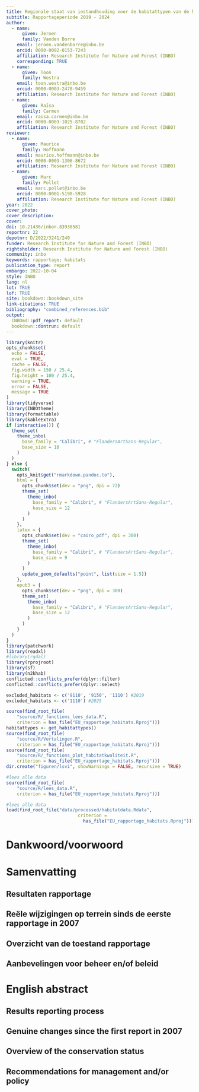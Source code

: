 ```yaml
---
title: Regionale staat van instandhouding voor de habitattypen van de habitatrichtlijn.
subtitle: Rapportageperiode 2019 - 2024
author: 
  - name: 
      given: Jeroen
      family: Vanden Borre
    email: jeroen.vandenborre@inbo.be
    orcid: 0000-0002-0153-7243
    affiliation: Research Institute for Nature and Forest (INBO)
    corresponding: TRUE
  - name: 
      given: Toon
      family: Westra
    email: toon.westra@inbo.be
    orcid: 0000-0003-2478-9459
    affiliation: Research Institute for Nature and Forest (INBO)
  - name: 
      given: Raïsa
      family: Carmen
    email: raisa.carmen@inbo.be
    orcid: 0000-0003-1025-8702
    affiliation: Research Institute for Nature and Forest (INBO)
reviewer:
  - name: 
      given: Maurice
      family: Hoffmann
    email: maurice.hoffmann@inbo.be
    orcid: 0000-0003-1306-8672
    affiliation: Research Institute for Nature and Forest (INBO)
  - name: 
      given: Marc
      family: Pollet
    email: marc.pollet@inbo.be
    orcid: 0000-0001-5198-5928
    affiliation: Research Institute for Nature and Forest (INBO)
year: 2022
cover_photo: 
cover_description: 
cover: 
doi: 10.21436/inbor.83938581
reportnr: 22
depotnr: D/2022/3241/240
funder: Research Institute for Nature and Forest (INBO) 
rightsholder: Research Institute for Nature and Forest (INBO)
community: inbo
keywords: rapportage; habitats
publication_type: report
embargo: 2022-10-04
style: INBO
lang: nl
lot: TRUE
lof: TRUE
site: bookdown::bookdown_site
link-citations: TRUE
bibliography: "combined_references.bib"
output:
  INBOmd::pdf_report: default
  bookdown::dontrun: default
---
```




```r
library(knitr)
opts_chunk$set(
  echo = FALSE,
  eval = TRUE,
  cache = FALSE,
  fig.width = 150 / 25.4,
  fig.height = 100 / 25.4,
  warning = TRUE,
  error = FALSE,
  message = TRUE
)
library(tidyverse)
library(INBOtheme)
library(formattable)
library(kableExtra)
if (interactive()) {
  theme_set(
    theme_inbo(
      base_family = "Calibri", # "FlandersArtSans-Regular",
      base_size = 10
    )
  )
} else {
  switch(
    opts_knit$get("rmarkdown.pandoc.to"),
    html = {
      opts_chunk$set(dev = "png", dpi = 72)
      theme_set(
        theme_inbo(
          base_family = "Calibri", # "FlandersArtSans-Regular",
          base_size = 12
        )
      )
    },
    latex = {
      opts_chunk$set(dev = "cairo_pdf", dpi = 300)
      theme_set(
        theme_inbo(
          base_family = "Calibri", # "FlandersArtSans-Regular",
          base_size = 9
        )
      )
      update_geom_defaults("point", list(size = 1.5))
    },
    epub3 = {
      opts_chunk$set(dev = "png", dpi = 300)
      theme_set(
        theme_inbo(
          base_family = "Calibri", # "FlandersArtSans-Regular",
          base_size = 12
        )
      )
    }
  )
}
library(patchwork)
library(readxl)
#library(rgdal)
library(rprojroot)
library(sf)
library(n2khab)
conflicted::conflicts_prefer(dplyr::filter)
conflicted::conflicts_prefer(dplyr::select)

excluded_habitats <- c('9110', '9150', '1110') #2019
excluded_habitats <- c('1110') #2025

source(find_root_file(
    "source/R/_functions_lees_data.R",
    criterion = has_file("EU_rapportage_habitats.Rproj")))
habitattypes <- get_habitattypes()
source(find_root_file(
    "source/R/Vertalingen.R",
    criterion = has_file("EU_rapportage_habitats.Rproj")))
source(find_root_file(
    "source/R/_functions_plot_habitatkwaliteit.R",
    criterion = has_file("EU_rapportage_habitats.Rproj")))
dir.create("figuren/lsvi", showWarnings = FALSE, recursive = TRUE)
```
```r
#lees alle data
source(find_root_file(
    "source/R/lees_data.R",
    criterion = has_file("EU_rapportage_habitats.Rproj")))
```
```r
#lees alle data
load(find_root_file("data/processed/habitatdata.Rdata", 
                           criterion = 
                             has_file("EU_rapportage_habitats.Rproj")))
```

# Dankwoord/voorwoord {-}


# Samenvatting {-}

\tableofcontents

## Resultaten rapportage {-}

## Reële wijzigingen op terrein sinds de eerste rapportage in 2007 {-}

## Overzicht van de toestand rapportage {-}

## Aanbevelingen voor beheer en/of beleid {-}

# English abstract {-}

## Results reporting process {-}

## Genuine changes since the first report in 2007 {-}

## Overview of the conservation status {-}

## Recommendations for management and/or policy {-}
